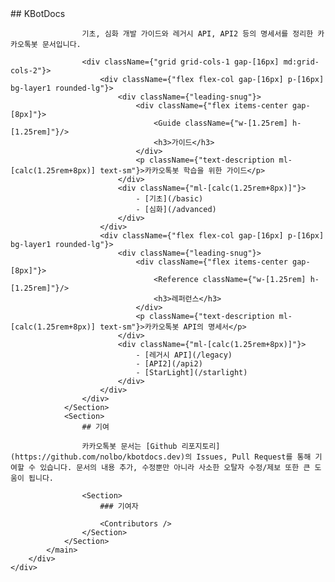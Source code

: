 
<div>
    <div className={"flex justify-center mt-header-h px-screen-x-default md:px-screen-x-md"}>
        <div
            className={"relative w-full md:max-w-[952px]"}>
            <main className={"flex flex-col gap-[32px] py-header-main overflow-auto"}>
                <Section>
                    ## KBotDocs

                    기초, 심화 개발 가이드와 레거시 API, API2 등의 명세서를 정리한 카카오톡봇 문서입니다.

                    <div className={"grid grid-cols-1 gap-[16px] md:grid-cols-2"}>
                        <div className={"flex flex-col gap-[16px] p-[16px] bg-layer1 rounded-lg"}>
                            <div className={"leading-snug"}>
                                <div className={"flex items-center gap-[8px]"}>
                                    <Guide className={"w-[1.25rem] h-[1.25rem]"}/>
                                    <h3>가이드</h3>
                                </div>
                                <p className={"text-description ml-[calc(1.25rem+8px)] text-sm"}>카카오톡봇 학습을 위한 가이드</p>
                            </div>
                            <div className={"ml-[calc(1.25rem+8px)]"}>
                                - [기초](/basic)
                                - [심화](/advanced)
                            </div>
                        </div>
                        <div className={"flex flex-col gap-[16px] p-[16px] bg-layer1 rounded-lg"}>
                            <div className={"leading-snug"}>
                                <div className={"flex items-center gap-[8px]"}>
                                    <Reference className={"w-[1.25rem] h-[1.25rem]"}/>
                                    <h3>레퍼런스</h3>
                                </div>
                                <p className={"text-description ml-[calc(1.25rem+8px)] text-sm"}>카카오톡봇 API의 명세서</p>
                            </div>
                            <div className={"ml-[calc(1.25rem+8px)]"}>
                                - [레거시 API](/legacy)
                                - [API2](/api2)
                                - [StarLight](/starlight)
                            </div>
                        </div>
                    </div>
                </Section>
                <Section>
                    ## 기여

                    카카오톡봇 문서는 [Github 리포지토리](https://github.com/nolbo/kbotdocs.dev)의 Issues, Pull Request를 통해 기여할 수 있습니다. 문서의 내용 추가, 수정뿐만 아니라 사소한 오탈자 수정/제보 또한 큰 도움이 됩니다.

                    <Section>
                        ### 기여자

                        <Contributors />
                    </Section>
                </Section>
            </main>
        </div>
    </div>
</div>